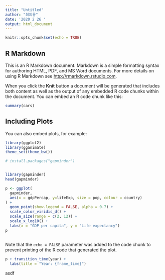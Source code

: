 ---
title: "Untitled"
author: "최의용"
date: '2020 2 26 '
output: html_document
---

```{r setup, include=FALSE}
knitr::opts_chunk$set(echo = TRUE)
```

## R Markdown

This is an R Markdown document. Markdown is a simple formatting syntax for authoring HTML, PDF, and MS Word documents. For more details on using R Markdown see <http://rmarkdown.rstudio.com>.

When you click the **Knit** button a document will be generated that includes both content as well as the output of any embedded R code chunks within the document. You can embed an R code chunk like this:

```{r cars}
summary(cars)
```

## Including Plots

You can also embed plots, for example:

```{r pressure, echo=FALSE}
library(ggplot2)
library(gganimate)
theme_set(theme_bw())

# install.packages("gapminder")


library(gapminder)
head(gapminder)

p <- ggplot(
  gapminder, 
  aes(x = gdpPercap, y=lifeExp, size = pop, colour = country)
) +
  geom_point(show.legend = FALSE, alpha = 0.7) +
  scale_color_viridis_d() +
  scale_size(range = c(2, 12)) +
  scale_x_log10() +
  labs(x = "GDP per capita", y = "Life expectancy")
p



```

Note that the `echo = FALSE` parameter was added to the code chunk to prevent printing of the R code that generated the plot.


```{r}
p + transition_time(year) +
  labs(title = "Year: {frame_time}")
```


asdf
